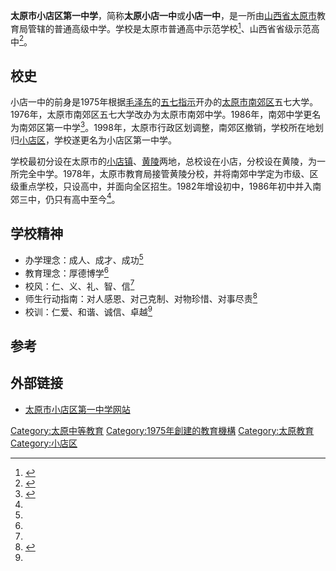 {{Infobox School
| name =太原市小店区第一中学
| other_name = 
| image = 
| logo = 
| motto = [[校训|校训]]<br />'''仁爱、和谐、诚信、卓越'''
| established = 1975年
| type        = 市立普通中学
| religion    = 
| affiliation = [[太原市|太原市]][[教育局|教育局]]
| district    = {{PRC}}<br />[[山西省|山西省]] [[太原市|太原市]][[小店区|小店区]]
| grades      = 
| president   = 
| principal   = [[李胜勇|李胜勇]]
| dean        = 
| college     = 
| house       = 
| sc          =
| cs          =
| faculty     = 198余人
| staff       = 
| students    = 1500余人
| athletics   = 
| conference  = 
| colors      = 
| mascot      = 
| magazine    =
| free_label  = 
| free_text   = 
| free_label2 = 
| free_text2  = 
| free_label3 = 
| free_text3  = 
| address     = [[山西省|山西省]][[太原市|太原市]][[小店区|小店区]]昌盛西街101号
| tel         = 
| fax         = 
| mail        = 
| website     = [https://web.archive.org/web/20170112201217/http://www.tyxdyz.com.cn/  太原市小店区第一中学网]
}}
'''太原市小店区第一中学'''，简称'''太原小店一中'''或'''小店一中'''，是一所由[[山西省|山西省]][[太原市|太原市]]教育局管辖的普通高级中学。学校是太原市普通高中示范学校<ref>{{Cite news|title=太原十所中学成为示范高中|publisher=山西新闻网|url=http://news.sina.com.cn/c/2007-03-08/061311363663s.shtml|date=2007-03-08|accessdate=2011-07-31|author=黄泽雨|archive-date=2016-03-04|archive-url=https://web.archive.org/web/20160304090853/http://news.sina.com.cn/c/2007-03-08/061311363663s.shtml|dead-url=no}}</ref>、山西省省级示范高中<ref>{{Cite news|title=太原省级示范高中规模全省第一|url=http://epaper.tynews.com.cn/shtml/sxsb/20100203/346144.shtml|date=2010-02-03|accessdate=2011-07-31|publisher=山西商报|author=尹哲|deadurl=yes|archiveurl=https://archive.is/20120718091536/http://epaper.tynews.com.cn/shtml/sxsb/20100203/346144.shtml|archivedate=2012-07-18}}</ref>。

== 校史 ==
小店一中的前身是1975年根据[[毛泽东|毛泽东]]的[[五七指示|五七指示]]开办的[[太原市|太原市]][[南郊区_(太原市)|南郊区]]五七大学。1976年，太原市南郊区五七大学改办为太原市南郊中学。1986年，南郊中学更名为南郊区第一中学<ref name="njqz">{{Cite book|title=《太原市南郊区志》|author=张育文 主编，太原市南郊区地方志编纂委员会编|isbn=7108007320|publisher=三联书店出版社}}</ref>。1998年，太原市行政区划调整，南郊区撤销，学校所在地划归[[小店区|小店区]]，学校遂更名为小店区第一中学。

学校最初分设在太原市的[[小店镇|小店镇]]、[[黄陵街道|黄陵]]两地，总校设在小店，分校设在黄陵，为一所完全中学。1978年，太原市教育局接管黄陵分校，并将南郊中学定为市级、区级重点学校，只设高中，并面向全区招生。1982年增设初中，1986年初中并入南郊三中，仍只有高中至今<ref name="njqz"/>。

== 学校精神 ==
*办学理念：成人、成才、成功<ref name="net"/>
*教育理念：厚德博学<ref name="net"/>
*校风：仁、义、礼、智、信<ref name="net"/>
*师生行动指南：对人感恩、对己克制、对物珍惜、对事尽责<ref name="net">{{Cite web|url=http://www.tyxdyz.com/gaikuang.asp|publisher=太原市小店区第一中学网站|title=太原市小店区第一中学学校概况|accessdate=2011-07-30}}{{dead link|date=2017年12月 |bot=InternetArchiveBot |fix-attempted=yes }}</ref>
*校训：仁爱、和谐、诚信、卓越<ref name="net"/>

== 参考 ==
{{reflist}}

== 外部链接 ==
*[https://web.archive.org/web/20170112201217/http://www.tyxdyz.com.cn/  太原市小店区第一中学网站]

{{山西省示范高中}}

{{coord|37|44|12|N|112|33|23|E|type:landmark|display=title}}
[[Category:太原中等教育|Category:太原中等教育]]
[[Category:1975年創建的教育機構|Category:1975年創建的教育機構]]
[[Category:太原教育|Category:太原教育]]
[[Category:小店区|Category:小店区]]
